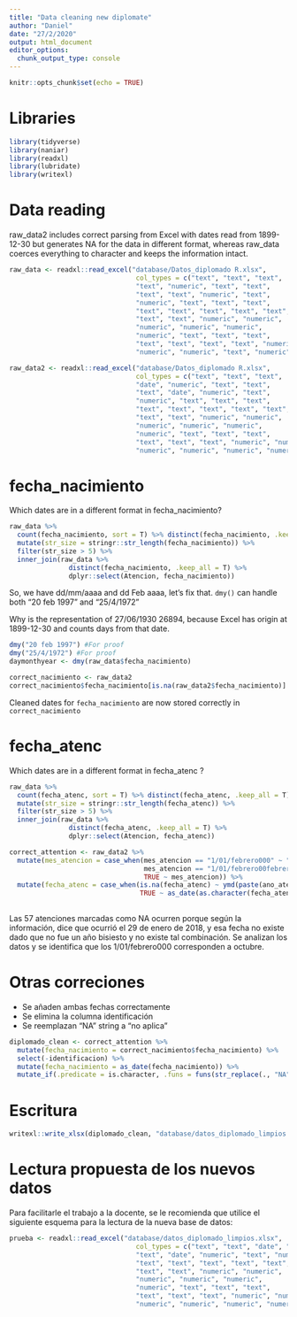 ```yaml
---
title: "Data cleaning new diplomate"
author: "Daniel"
date: "27/2/2020"
output: html_document
editor_options: 
  chunk_output_type: console
---
```


```r
knitr::opts_chunk$set(echo = TRUE)
```

# Libraries

```r
library(tidyverse)
library(naniar)
library(readxl)
library(lubridate)
library(writexl)
```

# Data reading

raw_data2 includes correct parsing from Excel with dates read from 1899-12-30 but generates NA for the data in different format, whereas raw_data coerces everything to character and keeps the information intact.

```r
raw_data <- readxl::read_excel("database/Datos_diplomado R.xlsx", 
                                col_types = c("text", "text", "text", 
                                "text", "numeric", "text", "text", 
                                "text", "text", "numeric", "text", 
                                "numeric", "text", "text", "text", 
                                "text", "text", "text", "text", "text", 
                                "text", "text", "numeric", "numeric", 
                                "numeric", "numeric", "numeric", 
                                "numeric", "text", "text", "text", 
                                "text", "text", "text", "text", "numeric", 
                                "numeric", "numeric", "text", "numeric"))

raw_data2 <- readxl::read_excel("database/Datos_diplomado R.xlsx", 
                                col_types = c("text", "text", "text", 
                                "date", "numeric", "text", "text", 
                                "text", "date", "numeric", "text", 
                                "numeric", "text", "text", "text", 
                                "text", "text", "text", "text", "text", 
                                "text", "text", "numeric", "numeric", 
                                "numeric", "numeric", "numeric", 
                                "numeric", "text", "text", "text", 
                                "text", "text", "text", "numeric", "numeric", 
                                "numeric", "numeric", "numeric", "numeric"))
```

# fecha_nacimiento

Which dates are in a different format in fecha_nacimiento?

```r
raw_data %>% 
  count(fecha_nacimiento, sort = T) %>% distinct(fecha_nacimiento, .keep_all = T) %>%
  mutate(str_size = stringr::str_length(fecha_nacimiento)) %>% 
  filter(str_size > 5) %>% 
  inner_join(raw_data %>%
               distinct(fecha_nacimiento, .keep_all = T) %>% 
               dplyr::select(Atencion, fecha_nacimiento))
```

So, we have dd/mm/aaaa and dd Feb aaaa, let's fix that. `dmy()` can handle both "20 feb 1997" and "25/4/1972"

Why is the representation of 27/06/1930 26894, because Excel has origin at 1899-12-30 and counts days from that date.

```r
dmy("20 feb 1997") #For proof
dmy("25/4/1972") #For proof
daymonthyear <- dmy(raw_data$fecha_nacimiento)

correct_nacimiento <- raw_data2
correct_nacimiento$fecha_nacimiento[is.na(raw_data2$fecha_nacimiento)] <- daymonthyear[is.na(raw_data2$fecha_nacimiento)]
```

Cleaned dates for `fecha_nacimiento` are now stored correctly in `correct_nacimiento`

# fecha_atenc

Which dates are in a different format in fecha_atenc ?

```r
raw_data %>% 
  count(fecha_atenc, sort = T) %>% distinct(fecha_atenc, .keep_all = T) %>%
  mutate(str_size = stringr::str_length(fecha_atenc)) %>% 
  filter(str_size > 5) %>% 
  inner_join(raw_data %>%
               distinct(fecha_atenc, .keep_all = T) %>% 
               dplyr::select(Atencion, fecha_atenc))
```

```r
correct_attention <- raw_data2 %>%
  mutate(mes_atencion = case_when(mes_atencion == "1/01/febrero000" ~ "octubre",
                                  mes_atencion == "1/01/febrero00febrero" ~ "octubre",
                                  TRUE ~ mes_atencion)) %>%
  mutate(fecha_atenc = case_when(is.na(fecha_atenc) ~ ymd(paste(ano_atencion, mes_atencion, dia_atencion)),
                                 TRUE ~ as_date(as.character(fecha_atenc))))
  
```

Las 57 atenciones marcadas como NA ocurren porque según la información, dice que ocurrió el 29 de enero de 2018, y esa fecha no existe dado que no fue un año bisiesto y no existe tal combinación. Se analizan los datos y se identifica que los 1/01/febrero000 corresponden a octubre.

# Otras correciones

- Se añaden ambas fechas correctamente
- Se elimina la columna identificación
- Se reemplazan "NA" string a "no aplica"

```r
diplomado_clean <- correct_attention %>%
  mutate(fecha_nacimiento = correct_nacimiento$fecha_nacimiento) %>% 
  select(-identificacion) %>%
  mutate(fecha_nacimiento = as_date(fecha_nacimiento)) %>% 
  mutate_if(.predicate = is.character, .funs = funs(str_replace(., "NA", "no aplica")))
```

# Escritura

```r
writexl::write_xlsx(diplomado_clean, "database/datos_diplomado_limpios.xlsx")
```

# Lectura propuesta de los nuevos datos

Para facilitarle el trabajo a la docente, se le recomienda que utilice el siguiente esquema para la lectura de la nueva base de datos:

```r
prueba <- readxl::read_excel("database/datos_diplomado_limpios.xlsx", 
                                col_types = c("text", "text", "date", "numeric", "text", "text", 
                                "text", "date", "numeric", "text", "numeric", "text", "text", "text", 
                                "text", "text", "text", "text", "text", 
                                "text", "text", "numeric", "numeric", 
                                "numeric", "numeric", "numeric", 
                                "numeric", "text", "text", "text", 
                                "text", "text", "text", "numeric", "numeric", 
                                "numeric", "numeric", "numeric", "numeric"))
```

